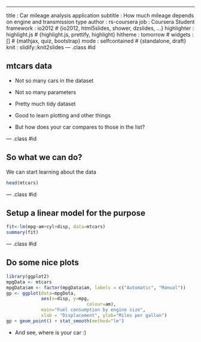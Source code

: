 ---
title       : Car mileage analysis application
subtitle    : How much mileage depends on engine and transmission type
author      : rs-coursera
job         : Coursera Student
framework   : io2012        # {io2012, html5slides, shower, dzslides, ...}
highlighter : highlight.js  # {highlight.js, prettify, highlight}
hitheme     : tomorrow      # 
widgets     : []            # {mathjax, quiz, bootstrap}
mode        : selfcontained # {standalone, draft}
knit        : slidify::knit2slides
--- .class #id 

## mtcars data

* Not so many cars in the dataset
* Not so many parameters

* Pretty much tidy dataset
* Good to learn plotting and other things

* But how does your car compares to those in the list?

--- .class #id

## So what we can do?

We can start learning about the data
```r
head(mtcars)
```

--- .class #id

## Setup a linear model for the purpose

```r
fit<-lm(mpg~am+cyl+disp, data=mtcars)
summary(fit)
```

--- .class #id

## Do some nice plots
```r
library(ggplot2)
mpgData <- mtcars
mpgData$am <- factor(mpgData$am, labels = c("Automatic", "Manual"))
gp <- ggplot(data=mpgData, 
             aes(x=disp, y=mpg, 
                              colour=am), 
             main="Fuel consumption by engine size",
             xlab = "Displacement", ylab="Miles per gallon") 
gp + geom_point() + stat_smooth(method="lm")
```
* And see, where is your car :)
